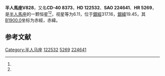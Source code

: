 {{Starbox begin
| name = 半人馬座V828
}}
{{Starbox observe
| epoch = [[J2000.0|J2000.0]]
| constell = [[半人馬座|半人馬座]]<ref name=SIMBAD>{{cite web
 | url=http://simbad.u-strasbg.fr/simbad/sim-id?Ident=HR+5269
 | title =Pulsating variable Star
 | publisher=Centre de Données astronomiques de Strasbourg
 | work=SIMBAD
 | accessdate=2012-07-13}}</ref><ref name=DATA>{{cite web
 | url=http://vizier.u-strasbg.fr/viz-bin/VizieR-5?-out.add=.&-source=5050&-corr=PK=HR&-out.max=9999&HR=5269
 | title=VizieR Detailed Page
 | accessdate=2012-07-13
 | archive-date=2016-03-05
 | archive-url=https://web.archive.org/web/20160305090818/http://vizier.u-strasbg.fr/viz-bin/VizieR-5?-out.add=.&-source=5050&-corr=PK=HR&-out.max=9999&HR=5269
 | dead-url=no
 }}</ref>
| 星官 = 
| ra = {{RA|14|3|27.5}}<ref name=SIMBAD /><ref name=DATA />
| dec = {{DEC|-41|25|24}}<ref name=SIMBAD /><ref name=DATA />
| appmag_v = 6.11<ref name=SIMBAD /><ref name=DATA />
}}
{{Starbox character
| class = ApSi<ref name=SIMBAD /><ref name=DATA />
| b-v = -0.11<ref name=SIMBAD /><ref name=DATA />
| u-b = -0.39<ref name=SIMBAD /><ref name=DATA />
| r-i = -0.11<ref name=SIMBAD /><ref name=DATA />
| variable = 
}}
{{Starbox astrometry
| radial_v = -0.39
| prop_mo_ra = 4
| parallax = 
| p_error = 
}}
{{Starbox catalog
| names =CD-40 8373，[[SAO星表|SAO]] 224641，[[HD星表|HD]] 122532，[[HR星表|HR]] 5269}}
{{Starbox reference |Simbad=HR+5269}}
{{Starbox end}}

'''半人馬座V828'''，又名'''CD-40 8373'''，'''HD 122532'''、'''SAO 224641'''、'''HR 5269'''，是[[半人馬座|半人馬座]]的一颗恒星<ref name=SIMBAD /><ref name=DATA />，视星等为6.11，位于[[銀道座標系|銀經]]317.16，[[銀道座標系|銀緯]]19.45，其[[B1900.0|B1900.0]]坐标为赤經{{RA|13|57|21.7}}，赤緯{{DEC|-40|19.45|28}}。

== 参考文献 ==
{{reflist}}

{{star-stub}}

{{半人馬座恒星}}
[[Category:半人马座|Category:半人马座]]
[[Category:HD和HDE天體|122532]]
[[Category:HR天體|5269]]
[[Category:SAO天體|224641]]